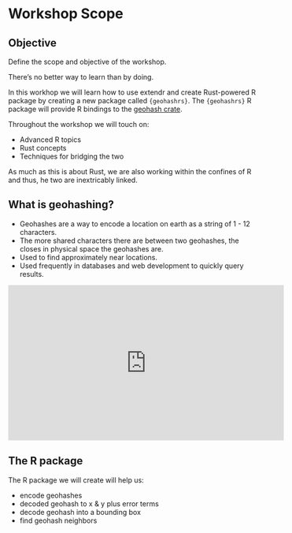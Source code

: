# Workshop Scope

::: callout-tip
## Objective

Define the scope and objective of the workshop.

:::

There's no better way to learn than by doing.

In this workhop we will learn how to use extendr and create Rust-powered R package by creating a new package called `{geohashrs}`. The `{geohashrs}` R package will provide R bindings to the [geohash crate](https://docs.rs/geohash).

Throughout the workshop we will touch on:

- Advanced R topics
- Rust concepts
- Techniques for bridging the two

As much as this is about Rust, we are also working within the confines of R and thus, he two are inextricably linked.

## What is geohashing?

- Geohashes are a way to encode a location on earth as a string of 1 - 12 characters.
- The more shared characters there are between two geohashes, the closes in physical space the geohashes are.
- Used to find approximately near locations.
- Used frequently in databases and web development to quickly query results.


<iframe width="560" height="315" src="https://www.youtube.com/embed/vGKs-c1nQYU?si=J-svZEFWWLsTXWmK" title="YouTube video player" frameborder="0" allow="accelerometer; autoplay; clipboard-write; encrypted-media; gyroscope; picture-in-picture; web-share" referrerpolicy="strict-origin-when-cross-origin" allowfullscreen></iframe>

## The R package

The R package we will create will help us:

- encode geohashes
- decoded geohash to x & y plus error terms
- decode geohash into a bounding box
- find geohash neighbors
